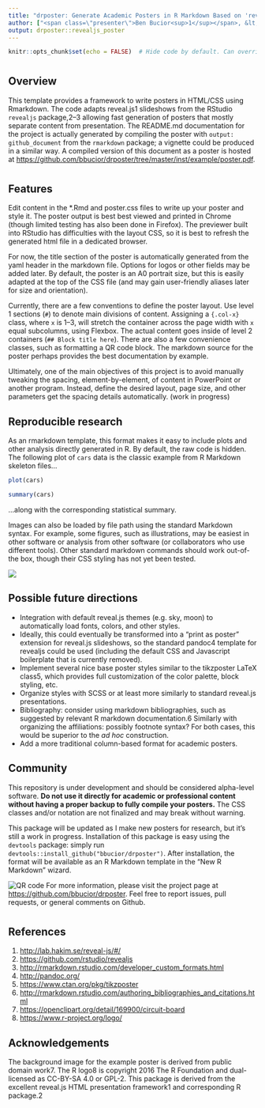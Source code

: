 ```yaml
---
title: "drposter: Generate Academic Posters in R Markdown Based on 'reveal.js' Presentations"
author: ["<span class=\"presenter\">Ben Bucior<sup>1</sup></span>, &lt;Your name here&gt;<sup>2</sup><ol class=\"affiliations\"><li>Northwestern University, Evanston, IL, USA</li><li>Earth</li></ol>"]
output: drposter::revealjs_poster
---
```


```r
knitr::opts_chunk$set(echo = FALSE)  # Hide code by default. Can override chunk-by-chunk
```

# {.col-1}

## Overview

This template provides a framework to write posters in HTML/CSS using Rmarkdown.  The code adapts reveal.js<span class="cite">1</span> slideshows from the RStudio `revealjs` package,<span class="cite">2--3</span> allowing fast generation of posters that mostly separate content from presentation.  The README.md documentation for the project is actually generated by compiling the poster with `output: github_document` from the `rmarkdown` package; a vignette could be produced in a similar way.  A compiled version of this document as a poster is hosted at <https://github.com/bbucior/drposter/tree/master/inst/example/poster.pdf>.

# {.col-2}

## Features

Edit content in the *.Rmd and poster.css files to write up your poster and style it.  The poster output is best best viewed and printed in Chrome (though limited testing has also been done in Firefox).  The previewer built into RStudio has difficulties with the layout CSS, so it is best to refresh the generated html file in a dedicated browser.

For now, the title section of the poster is automatically generated from the yaml header in the markdown file.  Options for logos or other fields may be added later.  By default, the poster is an A0 portrait size, but this is easily adapted at the top of the CSS file (and may gain user-friendly aliases later for size and orientation).

Currently, there are a few conventions to define the poster layout.  Use level 1 sections (`#`) to denote main divisions of content.  Assigning a `{.col-x}` class, where `x` is 1--3, will stretch the container across the page width with `x` equal subcolumns, using Flexbox.  The actual content goes inside of level 2 containers (`## Block title here`).  There are also a few convenience classes, such as formatting a QR code block.  The markdown source for the poster perhaps provides the best documentation by example.

Ultimately, one of the main objectives of this project is to avoid manually tweaking the spacing, element-by-element, of content in PowerPoint or another program.  Instead, define the desired layout, page size, and other parameters get the spacing details automatically. (work in progress)


## Reproducible research

As an rmarkdown template, this format makes it easy to include plots and other analysis directly generated in R.  By default, the raw code is hidden.  The following plot of `cars` data is the classic example from R Markdown skeleton files...

```r
plot(cars)
```

```r
summary(cars)
```

...along with the corresponding statistical summary.

Images can also be loaded by file path using the standard Markdown syntax.  For example, some figures, such as illustrations, may be easiest in other software or analysis from other software (or collaborators who use different tools).  Other standard markdown commands should work out-of-the box, though their CSS styling has not yet been tested.

![](Resources/Rlogo.svg)


## Possible future directions

* Integration with default reveal.js themes (e.g. sky, moon) to automatically load fonts, colors, and other styles.
* Ideally, this could eventually be transformed into a "print as poster" extension for reveal.js slideshows, so the standard pandoc<span class="cite">4</span> template for revealjs could be used (including the default CSS and Javascript boilerplate that is currently removed).
* Implement several nice base poster styles similar to the tikzposter LaTeX class<span class="cite">5</span>, which provides full customization of the color palette, block styling, etc.
* Organize styles with SCSS or at least more similarly to standard reveal.js presentations.
* Bibliography: consider using markdown bibliographies, such as suggested by relevant R markdown documentation.<span class="cite">6</span>  Similarly with organizing the affiliations: possibly footnote syntax?  For both cases, this would be superior to the _ad hoc_ construction.
* Add a more traditional column-based format for academic posters.


## Community

<div class="autofullwidth warning">
This repository is under development and should be considered alpha-level software.  **Do not use it directly for academic or professional content without having a proper backup to fully compile your posters.**  The CSS classes and/or notation are not finalized and may break without warning.
</div>

This package will be updated as I make new posters for research, but it's still a work in progress. Installation of this package is easy using the `devtools` package: simply run `devtools::install_github("bbucior/drposter")`.  After installation, the format will be available as an R Markdown template in the "New R Markdown" wizard.

<p class="qr">
![QR code](Resources/qr_code.png)
For more information, please visit the project page at <https://github.com/bbucior/drposter>.  Feel free to report issues, pull requests, or general comments on Github.
</p>


# {.col-3}

## References {style="width:64%"}

1. <http://lab.hakim.se/reveal-js/#/>
1. <https://github.com/rstudio/revealjs>
1. <http://rmarkdown.rstudio.com/developer_custom_formats.html>
1. <http://pandoc.org/>
1. <https://www.ctan.org/pkg/tikzposter>
1. <http://rmarkdown.rstudio.com/authoring_bibliographies_and_citations.html>
1. <https://openclipart.org/detail/169900/circuit-board>
1. <https://www.r-project.org/logo/>

## Acknowledgements

The background image for the example poster is derived from public domain work<span class="cite">7</span>.  The R logo<span class="cite">8</span> is copyright 2016 The R Foundation and dual-licensed as CC-BY-SA 4.0 or GPL-2.
This package is derived from the excellent reveal.js HTML presentation framework<span class="cite">1</span> and corresponding R package.<span class="cite">2</span>
